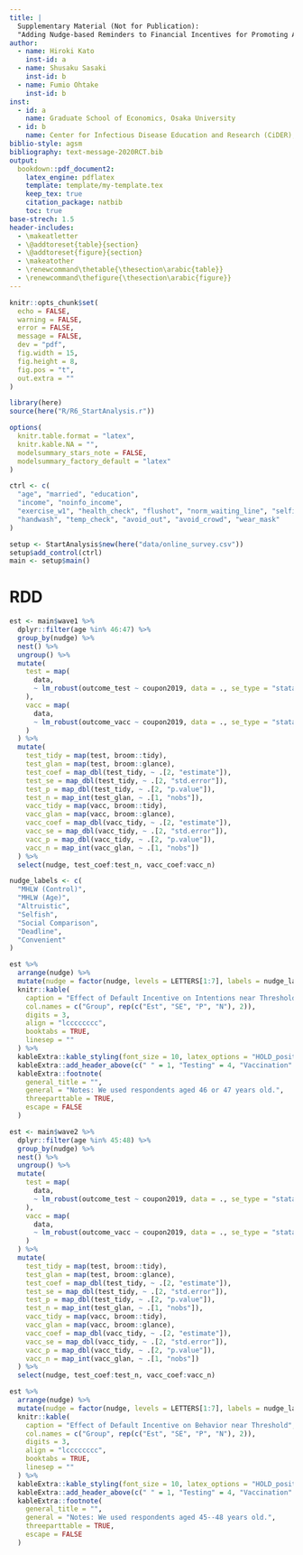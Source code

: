 ```yaml
---
title: |
  Supplementary Material (Not for Publication):
  "Adding Nudge-based Reminders to Financial Incentives for Promoting Antibody Testing and Vaccination to Prevent the Spread of Rubella"
author:
  - name: Hiroki Kato
    inst-id: a
  - name: Shusaku Sasaki
    inst-id: b
  - name: Fumio Ohtake
    inst-id: b
inst:
  - id: a
    name: Graduate School of Economics, Osaka University
  - id: b
    name: Center for Infectious Disease Education and Research (CiDER), Osaka University
biblio-style: agsm
bibliography: text-message-2020RCT.bib
output:
  bookdown::pdf_document2:
    latex_engine: pdflatex
    template: template/my-template.tex
    keep_tex: true
    citation_package: natbib
    toc: true
base-strech: 1.5
header-includes:
  - \makeatletter
  - \@addtoreset{table}{section}
  - \@addtoreset{figure}{section}
  - \makeatother
  - \renewcommand\thetable{\thesection\arabic{table}}
  - \renewcommand\thefigure{\thesection\arabic{figure}}
---
```


```r
knitr::opts_chunk$set(
  echo = FALSE,
  warning = FALSE,
  error = FALSE,
  message = FALSE,
  dev = "pdf",
  fig.width = 15,
  fig.height = 8,
  fig.pos = "t",
  out.extra = ""
)
```

```r
library(here)
source(here("R/R6_StartAnalysis.r"))

options(
  knitr.table.format = "latex",
  knitr.kable.NA = "",
  modelsummary_stars_note = FALSE,
  modelsummary_factory_default = "latex"
)
```

```r
ctrl <- c(
  "age", "married", "education",
  "income", "noinfo_income",
  "exercise_w1", "health_check", "flushot", "norm_waiting_line", "selfish_anonymous",
  "handwash", "temp_check", "avoid_out", "avoid_crowd", "wear_mask"
)

setup <- StartAnalysis$new(here("data/online_survey.csv"))
setup$add_control(ctrl)
main <- setup$main()
```

# RDD

```r
est <- main$wave1 %>%
  dplyr::filter(age %in% 46:47) %>%
  group_by(nudge) %>%
  nest() %>%
  ungroup() %>%
  mutate(
    test = map(
      data,
      ~ lm_robust(outcome_test ~ coupon2019, data = ., se_type = "stata")
    ),
    vacc = map(
      data,
      ~ lm_robust(outcome_vacc ~ coupon2019, data = ., se_type = "stata")
    )
  ) %>%
  mutate(
    test_tidy = map(test, broom::tidy),
    test_glan = map(test, broom::glance),
    test_coef = map_dbl(test_tidy, ~ .[2, "estimate"]),
    test_se = map_dbl(test_tidy, ~ .[2, "std.error"]),
    test_p = map_dbl(test_tidy, ~ .[2, "p.value"]),
    test_n = map_int(test_glan, ~ .[1, "nobs"]),
    vacc_tidy = map(vacc, broom::tidy),
    vacc_glan = map(vacc, broom::glance),
    vacc_coef = map_dbl(vacc_tidy, ~ .[2, "estimate"]),
    vacc_se = map_dbl(vacc_tidy, ~ .[2, "std.error"]),
    vacc_p = map_dbl(vacc_tidy, ~ .[2, "p.value"]),
    vacc_n = map_int(vacc_glan, ~ .[1, "nobs"])
  ) %>%
  select(nudge, test_coef:test_n, vacc_coef:vacc_n)

nudge_labels <- c(
  "MHLW (Control)",
  "MHLW (Age)",
  "Altruistic",
  "Selfish",
  "Social Comparison",
  "Deadline",
  "Convenient"
)

est %>%
  arrange(nudge) %>%
  mutate(nudge = factor(nudge, levels = LETTERS[1:7], labels = nudge_labels)) %>%
  knitr::kable(
    caption = "Effect of Default Incentive on Intentions near Threshold",
    col.names = c("Group", rep(c("Est", "SE", "P", "N"), 2)),
    digits = 3,
    align = "lcccccccc",
    booktabs = TRUE,
    linesep = ""
  ) %>%
  kableExtra::kable_styling(font_size = 10, latex_options = "HOLD_position") %>%
  kableExtra::add_header_above(c(" " = 1, "Testing" = 4, "Vaccination" = 4)) %>%
  kableExtra::footnote(
    general_title = "",
    general = "Notes: We used respondents aged 46 or 47 years old.",
    threeparttable = TRUE,
    escape = FALSE
  )
```

```r
est <- main$wave2 %>%
  dplyr::filter(age %in% 45:48) %>%
  group_by(nudge) %>%
  nest() %>%
  ungroup() %>%
  mutate(
    test = map(
      data,
      ~ lm_robust(outcome_test ~ coupon2019, data = ., se_type = "stata")
    ),
    vacc = map(
      data,
      ~ lm_robust(outcome_vacc ~ coupon2019, data = ., se_type = "stata")
    )
  ) %>%
  mutate(
    test_tidy = map(test, broom::tidy),
    test_glan = map(test, broom::glance),
    test_coef = map_dbl(test_tidy, ~ .[2, "estimate"]),
    test_se = map_dbl(test_tidy, ~ .[2, "std.error"]),
    test_p = map_dbl(test_tidy, ~ .[2, "p.value"]),
    test_n = map_int(test_glan, ~ .[1, "nobs"]),
    vacc_tidy = map(vacc, broom::tidy),
    vacc_glan = map(vacc, broom::glance),
    vacc_coef = map_dbl(vacc_tidy, ~ .[2, "estimate"]),
    vacc_se = map_dbl(vacc_tidy, ~ .[2, "std.error"]),
    vacc_p = map_dbl(vacc_tidy, ~ .[2, "p.value"]),
    vacc_n = map_int(vacc_glan, ~ .[1, "nobs"])
  ) %>%
  select(nudge, test_coef:test_n, vacc_coef:vacc_n)

est %>%
  arrange(nudge) %>%
  mutate(nudge = factor(nudge, levels = LETTERS[1:7], labels = nudge_labels)) %>%
  knitr::kable(
    caption = "Effect of Default Incentive on Behavior near Threshold",
    col.names = c("Group", rep(c("Est", "SE", "P", "N"), 2)),
    digits = 3,
    align = "lcccccccc",
    booktabs = TRUE,
    linesep = ""
  ) %>%
  kableExtra::kable_styling(font_size = 10, latex_options = "HOLD_position") %>%
  kableExtra::add_header_above(c(" " = 1, "Testing" = 4, "Vaccination" = 4)) %>%
  kableExtra::footnote(
    general_title = "",
    general = "Notes: We used respondents aged 45--48 years old.",
    threeparttable = TRUE,
    escape = FALSE
  )
```